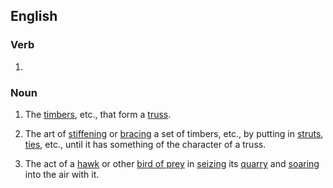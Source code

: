 ==English==

===Verb===
{{head|en|present participle}}

# {{present participle of|truss|lang=en|nocat=1}}

===Noun===
{{en-noun}}

# {{lb|en|architecture|engineering}} The [[timber]]s, etc., that form a [[truss]].
#: {{rfquotek|Weale}}
# The art of [[stiffen]]ing or [[brace|bracing]] a set of timbers, etc., by putting in [[strut]]s, [[tie]]s, etc., until it has something of the character of a truss.
# {{lb|en|obsolete}} The act of a [[hawk]] or other [[bird of prey]] in [[seize|seizing]] its [[quarry]] and [[soar]]ing into the air with it.
